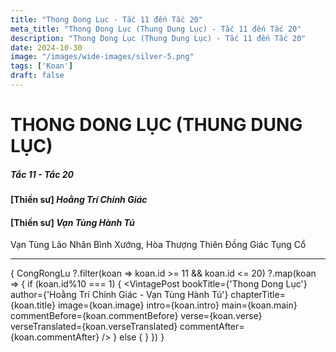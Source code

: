 ```yaml
---
title: "Thong Dong Lục - Tắc 11 đến Tắc 20"
meta_title: "Thong Dong Lục (Thung Dung Lục) - Tắc 11 đến Tắc 20"
description: "Thong Dong Lục (Thung Dung Lục) - Tắc 11 đến Tắc 20"
date: 2024-10-30
image: "/images/wide-images/silver-5.png"
tags: ['Koan']
draft: false
---
```



<div class="container vi-koans">

  # THONG DONG LỤC (THUNG DUNG LỤC)
  <h5><em>Tắc 11 - Tắc 20</em></h5>

  <h4>[Thiền sư] <em>Hoằng Trí Chính Giác</em></h4>
  <h4>[Thiền sư] <em>Vạn Tùng Hành Tú</em></h4>
  <p>Vạn Tùng Lão Nhân Bình Xướng, Hòa Thượng Thiên Đồng Giác Tụng Cổ</p>

  ***

  {
    CongRongLu
      ?.filter(koan => koan.id >= 11 && koan.id <= 20)
      ?.map(koan => {
        if (koan.id%10 === 1) {
          <VintagePost bookTitle={'Thong Dong Lục'} author={'Hoằng Trí Chính Giác - Vạn Tùng Hành Tú'}
                       chapterTitle={koan.title} image={koan.image}
                       intro={koan.intro} main={koan.main}
                       commentBefore={koan.commentBefore}
                       verse={koan.verse} verseTranslated={koan.verseTranslated}
                       commentAfter={koan.commentAfter}
          />
        } else {
          <VintagePost chapterTitle={koan.title} image={koan.image}
                       intro={koan.intro} main={koan.main}
                       commentBefore={koan.commentBefore}
                       verse={koan.verse} verseTranslated={koan.verseTranslated}
                       commentAfter={koan.commentAfter}
          />
        }
      })
  }

</div>
